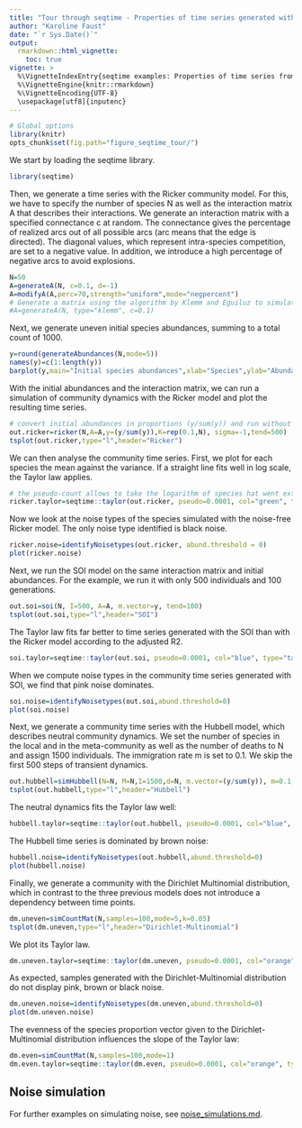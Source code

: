 ```yaml
---
title: "Tour through seqtime - Properties of time series generated with different ecological models"
author: "Karoline Faust"
date: "`r Sys.Date()`"
output: 
  rmarkdown::html_vignette:
    toc: true
vignette: >
  %\VignetteIndexEntry{seqtime examples: Properties of time series from different models}
  %\VignetteEngine{knitr::rmarkdown}
  %\VignetteEncoding{UTF-8}
  \usepackage[utf8]{inputenc}
---
```



```r
# Global options
library(knitr)
opts_chunk$set(fig.path="figure_seqtime_tour/")
```

We start by loading the seqtime library.

```r
library(seqtime)
```

Then, we generate a time series with the Ricker community model. For this, we have to specify the number of species N as well as the interaction matrix A that describes their interactions. We generate an interaction matrix with a specified connectance c at random. The connectance gives the percentage of realized arcs out of all possible arcs (arc means that the 
edge is directed).
The diagonal values, which represent intra-species competition, are set to a negative value. In addition, we introduce a high percentage of negative arcs to avoid explosions.

```r
N=50
A=generateA(N, c=0.1, d=-1)
A=modifyA(A,perc=70,strength="uniform",mode="negpercent")
# Generate a matrix using the algorithm by Klemm and Eguiluz to simulate a species network with a more realistic modular and scale-free structure. This takes a couple of minutes to complete.
#A=generateA(N, type="klemm", c=0.1)
```

Next, we generate uneven initial species abundances, summing to a total count of 1000.

```r
y=round(generateAbundances(N,mode=5))
names(y)=c(1:length(y))
barplot(y,main="Initial species abundances",xlab="Species",ylab="Abundance")
```

With the initial abundances and the interaction matrix, we can run a simulation of community dynamics with the Ricker model and plot the resulting time series. 

```r
# convert initial abundances in proportions (y/sum(y)) and run without a noise term (sigma=-1)
out.ricker=ricker(N,A=A,y=(y/sum(y)),K=rep(0.1,N), sigma=-1,tend=500)
tsplot(out.ricker,type="l",header="Ricker")
```

We can then analyse the community time series. First, we plot for each species
the mean against the variance. If a straight line fits well in log scale,
the Taylor law applies.

```r
# the pseudo-count allows to take the logarithm of species hat went extinct
ricker.taylor=seqtime::taylor(out.ricker, pseudo=0.0001, col="green", type="taylor")
```

Now we look at the noise types of the species simulated with the noise-free Ricker model. The only noise type identified is black noise.

```r
ricker.noise=identifyNoisetypes(out.ricker, abund.threshold = 0)
plot(ricker.noise)
```

Next, we run the SOI model on the same interaction matrix and initial abundances. For the example, we run it with only 500 individuals and 100 generations.

```r
out.soi=soi(N, I=500, A=A, m.vector=y, tend=100)
tsplot(out.soi,type="l",header="SOI")
```

The Taylor law fits far better to time series generated with the SOI than with the Ricker model according to the adjusted R2.

```r
soi.taylor=seqtime::taylor(out.soi, pseudo=0.0001, col="blue", type="taylor")
```

When we compute noise types in the community time series generated with SOI, we find that pink noise dominates.

```r
soi.noise=identifyNoisetypes(out.soi,abund.threshold=0)
plot(soi.noise)
```

Next, we generate a community time series with the Hubbell model, which describes neutral community dynamics. We set the number of species in the local and in the meta-community as well as the number of deaths to N and assign 1500 individuals. The immigration rate m is set to 0.1. We skip the first 500 steps of transient dynamics. 

```r
out.hubbell=simHubbell(N=N, M=N,I=1500,d=N, m.vector=(y/sum(y)), m=0.1, tskip=500, tend=1000)
tsplot(out.hubbell,type="l",header="Hubbell")
```

The neutral dynamics fits the Taylor law well:

```r
hubbell.taylor=seqtime::taylor(out.hubbell, pseudo=0.0001, col="blue", type="taylor")
```

The Hubbell time series is dominated by brown noise:

```r
hubbell.noise=identifyNoisetypes(out.hubbell,abund.threshold=0)
plot(hubbell.noise)
```

Finally, we generate a community with the Dirichlet Multinomial distribution, which in contrast to the three previous models does not introduce a dependency between time points.

```r
dm.uneven=simCountMat(N,samples=100,mode=5,k=0.05)
tsplot(dm.uneven,type="l",header="Dirichlet-Multinomial")
```

We plot its Taylor law.

```r
dm.uneven.taylor=seqtime::taylor(dm.uneven, pseudo=0.0001, col="orange", type="taylor", header="Dirichlet-Multinomial")
```

As expected, samples generated with the Dirichlet-Multinomial distribution do not display pink, brown or black noise. 

```r
dm.uneven.noise=identifyNoisetypes(dm.uneven,abund.threshold=0)
plot(dm.uneven.noise)
```

The evenness of the species proportion vector given to the Dirichlet-Multinomial distribution influences the slope of the Taylor law:

```r
dm.even=simCountMat(N,samples=100,mode=1)
dm.even.taylor=seqtime::taylor(dm.even, pseudo=0.0001, col="orange", type="taylor", header="Even Dirichlet-Multinomial")
```

## Noise simulation

For further examples on simulating noise, see [noise_simulations.md](noise_simulations.md).
